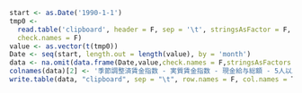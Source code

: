 ```r
start <- as.Date('1990-1-1')
tmp0 <-
  read.table('clipboard', header = F, sep = '\t', stringsAsFactor = F, na.strings = c('na', '', '-', ' ---- ', '   -- ','NA'),
  check.names = F)
value <- as.vector(t(tmp0))
Date <- seq(start, length.out = length(value), by = 'month')
data <- na.omit(data.frame(Date,value,check.names = F,stringsAsFactors = F))
colnames(data)[2] <- '季節調整済賃金指数 - 実質賃金指数 - 現金給与総額 - 5人以上 - 就業形態計 - 調査産業計'
write.table(data, "clipboard", sep = "\t", row.names = F, col.names = T)
```